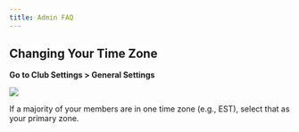 ```yaml
---
title: Admin FAQ
---
```


## Changing Your Time Zone

**Go to Club Settings > General Settings**

![](/images/admin-faq-1-corners-white.jpg)

<Tip>
If a majority of your members are in one time zone (e.g., EST), select that as your primary zone.
</Tip>
